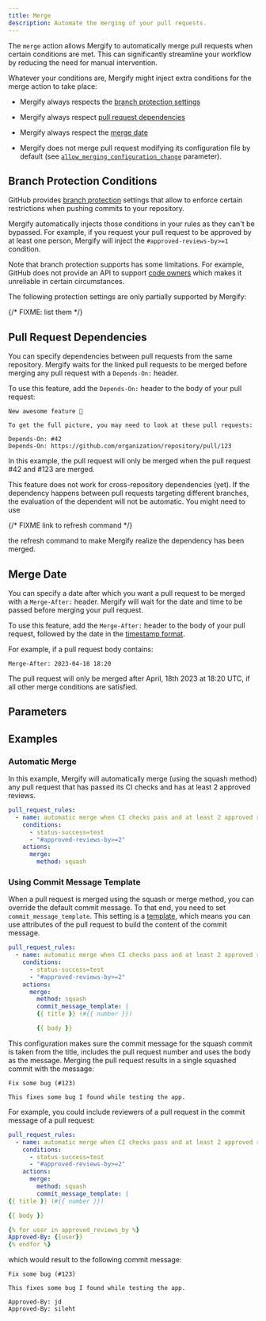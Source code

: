 ```yaml
---
title: Merge
description: Automate the merging of your pull requests.
---
```



The `merge` action allows Mergify to automatically merge pull requests when
certain conditions are met. This can significantly streamline your workflow by
reducing the need for manual intervention.

Whatever your conditions are, Mergify might inject extra conditions for the
merge action to take place:

- Mergify always respects the [branch protection settings](merge#branch-protection-conditions)

- Mergify always respect [pull request dependencies](merge#pull-request-dependencies)

- Mergify always respect the [merge date](merge#merge-date)

- Mergify does not merge pull request modifying its configuration file by
  default (see [`allow_merging_configuration_change`](merge#parameters)
  parameter).

## Branch Protection Conditions

GitHub provides [branch
protection](https://docs.github.com/en/repositories/configuring-branches-and-merges-in-your-repository/managing-protected-branches/about-protected-branches)
settings that allow to enforce certain restrictions when pushing commits to
your repository.

Mergify automatically injects those conditions in your rules as they can't be
bypassed. For example, if you request your pull request to be approved by at
least one person, Mergify will inject the `#approved-reviews-by>=1` condition.

<Screenshot src={branchProtectionConditionsScreenshot} alt="Mergify Branch Protection Condition Injection" />

Note that branch protection supports has some limitations. For example, GitHub
does not provide an API to support [code
owners](https://docs.github.com/en/repositories/managing-your-repositorys-settings-and-features/customizing-your-repository/about-code-owners)
which makes it unreliable in certain circumstances.

The following protection settings are only partially supported by Mergify:

{/* FIXME: list them */}

## Pull Request Dependencies <PlanTags advanced openSource premium />

You can specify dependencies between pull requests from the same repository.
Mergify waits for the linked pull requests to be merged before merging any pull
request with a `Depends-On:` header.

To use this feature, add the `Depends-On:` header to the body of your pull
request:

```text
New awesome feature 🎉

To get the full picture, you may need to look at these pull requests:

Depends-On: #42
Depends-On: https://github.com/organization/repository/pull/123
```

In this example, the pull request will only be merged when the pull request #42
and #123 are merged.

<Warning>
  This feature does not work for cross-repository dependencies (yet).
</Warning>

<Warning>
  If the dependency happens between pull requests targeting different branches,
  the evaluation of the dependent will not be automatic. You might need to use

  {/* FIXME link to refresh command */}

  the refresh command to make Mergify realize the dependency has been merged.
</Warning>

## Merge Date

You can specify a date after which you want a pull request to be merged with a
`Merge-After:` header. Mergify will wait for the date and time to be passed
before merging your pull request.

To use this feature, add the `Merge-After:` header to the body of your pull
request, followed by the date in the [timestamp
format](../../configuration/data-types#timestamp).

For example, if a pull request body contains:

```text
Merge-After: 2023-04-18 18:20
```

The pull request will only be merged after April, 18th 2023 at 18:20 UTC, if
all other merge conditions are satisfied.

## Parameters

<ActionOptionsTable action="merge" />

## Examples

### Automatic Merge

In this example, Mergify will automatically merge (using the squash method) any
pull request that has passed its CI checks and has at least 2 approved reviews.

```yaml
pull_request_rules:
  - name: automatic merge when CI checks pass and at least 2 approved reviews
    conditions:
      - status-success=test
      - "#approved-reviews-by>=2"
    actions:
      merge:
        method: squash
```

### Using Commit Message Template

When a pull request is merged using the squash or merge method, you can
override the default commit message. To that end, you need to set
`commit_message_template`. This setting is a
[template](../../configuration/data-types#template), which means you can use
attributes of the pull request to build the content of the commit message.

```yaml
pull_request_rules:
  - name: automatic merge when CI checks pass and at least 2 approved reviews
    conditions:
      - status-success=test
      - "#approved-reviews-by>=2"
    actions:
      merge:
        method: squash
        commit_message_template: |
        {{ title }} (#{{ number }})

        {{ body }}
```

This configuration makes sure the commit message for the squash commit is taken
from the title, includes the pull request number and uses the body as the
message. Merging the pull request results in a single squashed commit with the
message:

```text
Fix some bug (#123)

This fixes some bug I found while testing the app.
```

For example, you could include reviewers of a pull request in the commit
message of a pull request:

```yaml
pull_request_rules:
  - name: automatic merge when CI checks pass and at least 2 approved reviews
    conditions:
      - status-success=test
      - "#approved-reviews-by>=2"
    actions:
      merge:
        method: squash
        commit_message_template: |
{{ title }} (#{{ number }})

{{ body }}

{% for user in approved_reviews_by %}
Approved-By: {{user}}
{% endfor %}
```

which would result to the following commit message:

```text
Fix some bug (#123)

This fixes some bug I found while testing the app.

Approved-By: jd
Approved-By: sileht
```
